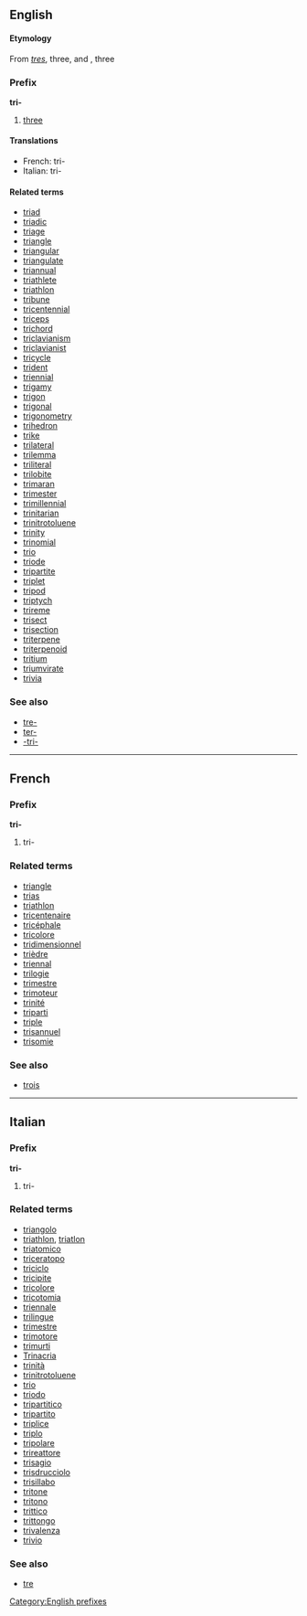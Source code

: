 ==English==
====Etymology====
From {{L.}} ''[[tres]]'', three, and {{Gr.}} ''[[]]'', three

===Prefix===
[[Category:English prefixes]]
'''tri-'''

#[[three]]

====Translations====
*French: tri-
*Italian: tri-

====Related terms====
*[[triad]]
*[[triadic]]
*[[triage]]
*[[triangle]]
*[[triangular]]
*[[triangulate]]
*[[triannual]]
*[[triathlete]]
*[[triathlon]]
*[[tribune]]
*[[tricentennial]]
*[[triceps]]
*[[trichord]]
*[[triclavianism]]
*[[triclavianist]]
*[[tricycle]]
*[[trident]]
*[[triennial]]
*[[trigamy]]
*[[trigon]]
*[[trigonal]]
*[[trigonometry]]
*[[trihedron]]
*[[trike]]
*[[trilateral]]
*[[trilemma]]
*[[triliteral]]
*[[trilobite]]
*[[trimaran]]
*[[trimester]]
*[[trimillennial]]
*[[trinitarian]]
*[[trinitrotoluene]]
*[[trinity]]
*[[trinomial]]
*[[trio]]
*[[triode]]
*[[tripartite]]
*[[triplet]]
*[[tripod]]
*[[triptych]]
*[[trireme]]
*[[trisect]]
*[[trisection]]
*[[triterpene]]
*[[triterpenoid]]
*[[tritium]]
*[[triumvirate]]
*[[trivia]]

===See also===
*[[tre-]]
*[[ter-]]
*[[-tri-]]

----
==French==
===Prefix===
'''tri-'''

#tri-

===Related terms===
*[[triangle]]
*[[trias]]
*[[triathlon]]
*[[tricentenaire]]
*[[tricéphale]]
*[[tricolore]]
*[[tridimensionnel]]
*[[trièdre]]
*[[triennal]]
*[[trilogie]]
*[[trimestre]]
*[[trimoteur]]
*[[trinité]]
*[[triparti]]
*[[triple]]
*[[trisannuel]]
*[[trisomie]]

===See also===
*[[trois]]

----
==Italian==
===Prefix===
'''tri-'''

#tri-

===Related terms===
*[[triangolo]]
*[[triathlon#Italian|triathlon]], [[triatlon]]
*[[triatomico]]
*[[triceratopo]]
*[[triciclo]]
*[[tricipite]]
*[[tricolore]]
*[[tricotomia]]
*[[triennale]]
*[[trilingue]]
*[[trimestre]]
*[[trimotore]]
*[[trimurti]]
*[[Trinacria]]
*[[trinità]]
*[[trinitrotoluene]]
*[[trio]]
*[[triodo]]
*[[tripartitico]]
*[[tripartito]]
*[[triplice]]
*[[triplo]]
*[[tripolare]]
*[[trireattore]]
*[[trisagio]]
*[[trisdrucciolo]]
*[[trisillabo]]
*[[tritone]]
*[[tritono]]
*[[trittico]]
*[[trittongo]]
*[[trivalenza]]
*[[trivio]]

===See also===
*[[tre]]